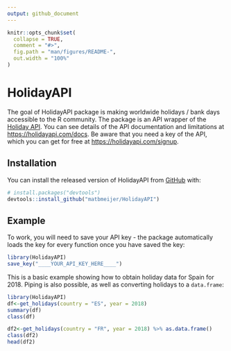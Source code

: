 ```yaml
---
output: github_document
---
```


<!-- README.md is generated from README.Rmd. Please edit that file -->

```r
knitr::opts_chunk$set(
  collapse = TRUE,
  comment = "#>",
  fig.path = "man/figures/README-",
  out.width = "100%"
)
```
# HolidayAPI

<!-- badges: start -->
<!-- badges: end -->

The goal of HolidayAPI package is making worldwide holidays / bank days accessible to the R community. The package is an API wrapper of the [Holiday API](https://holidayapi.com/). You can see details of the API documentation and limitations at [https://holidayapi.com/docs](https://holidayapi.com/docs). Be aware that you need a key of the API, which you can get for free at [https://holidayapi.com/signup](https://holidayapi.com/signup).

## Installation

You can install the released version of HolidayAPI from [GitHub](https://github.com/) with:

``` r
# install.packages("devtools")
devtools::install_github("matbmeijer/HolidayAPI")
```
## Example

To work, you will need to save your API key - the package automatically loads the key for every function once you have saved the key:

``` r
library(HolidayAPI)
save_key("____YOUR_API_KEY_HERE____")
```

This is a basic example showing how to obtain holiday data for Spain for 2018. Piping is also possible, as well as converting holidays to a `data.frame`:

```r
library(HolidayAPI)
df<-get_holidays(country = "ES", year = 2018)
summary(df)
class(df)

df2<-get_holidays(country = "FR", year = 2018) %>% as.data.frame()
class(df2)
head(df2)
```

